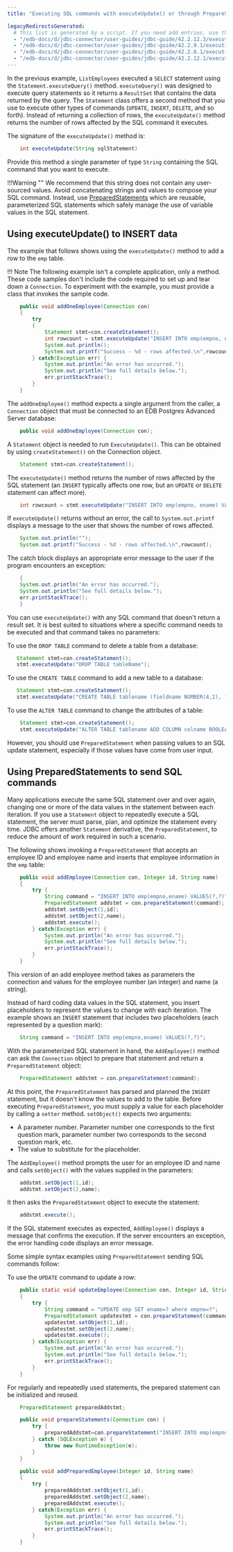 ```yaml
---
title: "Executing SQL commands with executeUpdate() or through PrepareStatement objects"

legacyRedirectsGenerated:
  # This list is generated by a script. If you need add entries, use the `legacyRedirects` key.
  - "/edb-docs/d/jdbc-connector/user-guides/jdbc-guide/42.2.12.3/executing_sql_commands_with_executeUpdate().html"
  - "/edb-docs/d/jdbc-connector/user-guides/jdbc-guide/42.2.9.1/executing_sql_commands_with_executeUpdate().html"
  - "/edb-docs/d/jdbc-connector/user-guides/jdbc-guide/42.2.8.1/executing_sql_commands_with_executeUpdate().html"
  - "/edb-docs/d/jdbc-connector/user-guides/jdbc-guide/42.2.12.1/executing_sql_commands_with_executeUpdate().html"
---
```


<div id="executing_sql_commands_with_executeUpdate" class="registered_link"></div>

In the previous example, `ListEmployees` executed a `SELECT` statement using the `Statement.executeQuery()` method. `executeQuery()` was designed to execute query statements so it returns a `ResultSet` that contains the data returned by the query. The `Statement` class offers a second method that you use to execute other types of commands (`UPDATE`, `INSERT`, `DELETE`, and so forth). Instead of returning a collection of rows, the `executeUpdate()` method returns the number of rows affected by the SQL command it executes.

The signature of the `executeUpdate()` method is:

```java
    int executeUpdate(String sqlStatement)
```

Provide this method a single parameter of type `String` containing the SQL command that you want to execute. 

!!!Warning ""
    We recommend that this string does not contain any user-sourced values. Avoid concatenating strings and values to compose your SQL command.  Instead, use [PreparedStatements](#using-preparedstatements-to-send-sql-commands) which are reusable, parameterized SQL statements which safely manage the use of variable values in the SQL statement.


## Using executeUpdate() to INSERT data

The example that follows shows using the `executeUpdate()` method to add a row to the `emp` table.

!!! Note
    The following example isn't a complete application, only a method. These code samples don't include the code required to set up and tear down a `Connection`. To experiment with the example, you must provide a class that invokes the sample code.


```java
    public void addOneEmployee(Connection con)
    {
        try
        {
            Statement stmt=con.createStatement();
            int rowcount = stmt.executeUpdate("INSERT INTO emp(empno, ename) VALUES(6000,'Jones')");
            System.out.println();
            System.out.printf("Success - %d - rows affected.\n",rowcount);
        } catch(Exception err) {
            System.out.println("An error has occurred.");
            System.out.println("See full details below.");
            err.printStackTrace();
        }
    }
```

The `addOneEmployee()` method expects a single argument from the caller, a `Connection` object that must be connected to an EDB Postgres Advanced Server database:

```java
    public void addOneEmployee(Connection con);
```

A `Statement` object is needed to run `ExecuteUpdate()`. This can be obtained by using `createStatement()` on the Connection object.

```java
    Statement stmt=con.createStatement();
```

The `executeUpdate()` method returns the number of rows affected by the SQL statement (an `INSERT` typically affects one row, but an `UPDATE` or `DELETE` statement can affect more).

```java
    int rowcount = stmt.executeUpdate("INSERT INTO emp(empno, ename) VALUES(6000,'Jones')");
```

If `executeUpdate()` returns without an error, the call to `System.out.printf` displays a message to the user that shows the number of rows affected.

```java
    System.out.println(""); 
    System.out.printf("Success - %d - rows affected.\n",rowcount);
```

The catch block displays an appropriate error message to the user if the program encounters an exception:

```java
    {
    System.out.println("An error has occurred.");
    System.out.println("See full details below.");
    err.printStackTrace();
    }
```

You can use `executeUpdate()` with any SQL command that doesn't return a result set. It is best suited to situations where a specific command needs to be executed and that command takes no parameters:

To use the `DROP TABLE` command to delete a table from a database:

```java
   Statement stmt=con.createStatement();
   stmt.executeUpdate("DROP TABLE tableName");     
```

To use the `CREATE TABLE` command to add a new table to a database:

```java
   Statement stmt=con.createStatement();
   stmt.executeUpdate("CREATE TABLE tablename (fieldname NUMBER(4,2), fieldname2 VARCHAR2(30))"; 
```

To use the `ALTER TABLE` command to change the attributes of a table:

```java
    Statement stmt=con.createStatement();
    stmt.executeUpdate("ALTER TABLE tablename ADD COLUMN colname BOOLEAN "; 
```

However, you should use `PreparedStatement` when passing values to an SQL update statement, especially if those values have come from user input.

## Using PreparedStatements to send SQL commands 

Many applications execute the same SQL statement over and over again, changing one or more of the data values in the statement between each iteration. If you use a `Statement` object to repeatedly execute a SQL statement, the server must parse, plan, and optimize the statement every time. JDBC offers another `Statement` derivative, the `PreparedStatement`, to reduce the amount of work required in such a scenario.

The following shows invoking a `PreparedStatement` that accepts an employee ID and employee name and inserts that employee information in the `emp` table:

```java
    public void addEmployee(Connection con, Integer id, String name)
    {
        try {
            String command = "INSERT INTO emp(empno,ename) VALUES(?,?)";
            PreparedStatement addstmt = con.prepareStatement(command);
            addstmt.setObject(1,id);
            addstmt.setObject(2,name);
            addstmt.execute();
        } catch(Exception err) {
            System.out.println("An error has occurred.");
            System.out.println("See full details below.");
            err.printStackTrace();
        }
    }
```

This version of an add employee method takes as parameters the connection and values for the employee number (an integer) and name (a string).

Instead of hard coding data values in the SQL statement, you insert placeholders to represent the values to change with each iteration. The example shows an `INSERT` statement that includes two placeholders (each represented by a question mark):

```java
    String command = "INSERT INTO emp(empno,ename) VALUES(?,?)";
```

With the parameterized SQL statement in hand, the `AddEmployee()` method can ask the `Connection` object to prepare that statement and return a `PreparedStatement` object:

```java
    PreparedStatement addstmt = con.prepareStatement(command);
```

At this point, the `PreparedStatement` has parsed and planned the `INSERT` statement, but it doesn't know the values to add to the table. Before executing `PreparedStatement`, you must supply a value for each placeholder by calling a `setter` method. `setObject()` expects two arguments:
  
- A parameter number. Parameter number one corresponds to the first question mark, parameter number two corresponds to the second question mark, etc. 
- The value to substitute for the placeholder.

The `AddEmployee()` method prompts the user for an employee ID and name and calls `setObject()` with the values supplied in the parameters:

```java
    addstmt.setObject(1,id);
    addstmt.setObject(2,name);
```

It then asks the `PreparedStatement` object to execute the statement:

```java
    addstmt.execute();
```

If the SQL statement executes as expected, `AddEmployee()` displays a message that confirms the execution. If the server encounters an exception, the error handling code displays an error message.

Some simple syntax examples using `PreparedStatement` sending SQL commands follow:

To use the `UPDATE` command to update a row:

```java
    public static void updateEmployee(Connection con, Integer id, String name)
    {
        try {
            String command = "UPDATE emp SET ename=? where empno=?";
            PreparedStatement updatestmt = con.prepareStatement(command);
            updatestmt.setObject(1,id);
            updatestmt.setObject(2,name);
            updatestmt.execute();
        } catch(Exception err) {
            System.out.println("An error has occurred.");
            System.out.println("See full details below.");
            err.printStackTrace();
        }
    }
```

For regularly and repeatedly used statements, the prepared statement can be initialized and reused. 

```java
    PreparedStatement preparedAddstmt;

    public void prepareStatements(Connection con) {
        try {
            preparedAddstmt=con.prepareStatement("INSERT INTO emp(empno,ename) VALUES(?,?)");
        } catch (SQLException e) {
            throw new RuntimeException(e);
        }
    }

    public void addPreparedEmployee(Integer id, String name)
    {
        try {
            preparedAddstmt.setObject(1,id);
            preparedAddstmt.setObject(2,name);
            preparedAddstmt.execute();
        } catch(Exception err) {
            System.out.println("An error has occurred.");
            System.out.println("See full details below.");
            err.printStackTrace();
        }
    }
```
